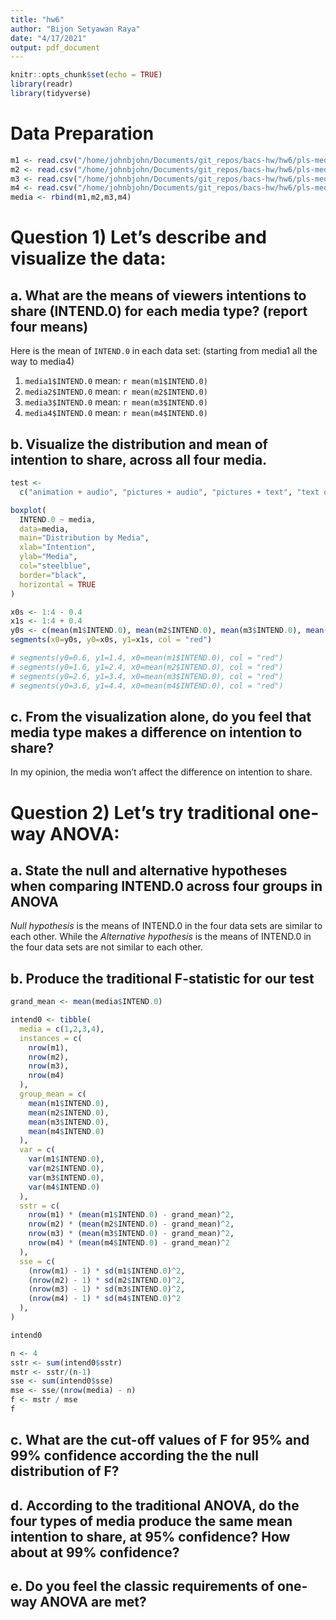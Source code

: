 ```yaml
---
title: "hw6"
author: "Bijon Setyawan Raya"
date: "4/17/2021"
output: pdf_document
---
```


```r
knitr::opts_chunk$set(echo = TRUE)
library(readr)
library(tidyverse)
```

# Data Preparation

```r
m1 <- read.csv("/home/johnbjohn/Documents/git_repos/bacs-hw/hw6/pls-media1.csv")
m2 <- read.csv("/home/johnbjohn/Documents/git_repos/bacs-hw/hw6/pls-media2.csv")
m3 <- read.csv("/home/johnbjohn/Documents/git_repos/bacs-hw/hw6/pls-media3.csv")
m4 <- read.csv("/home/johnbjohn/Documents/git_repos/bacs-hw/hw6/pls-media4.csv")
media <- rbind(m1,m2,m3,m4)
```

# Question 1) Let’s describe and visualize the data:

## a. What are the means of viewers intentions to share (INTEND.0) for each media type? (report four means)

Here is the mean of `INTEND.0` in each data set: (starting from media1 all the way to media4)

1. `media1$INTEND.0` mean: `r mean(m1$INTEND.0)`
2. `media2$INTEND.0` mean: `r mean(m2$INTEND.0)`
3. `media3$INTEND.0` mean: `r mean(m3$INTEND.0)`
4. `media4$INTEND.0` mean: `r mean(m4$INTEND.0)`

## b. Visualize the distribution and mean of intention to share, across all four media.

```r
test <- 
  c("animation + audio", "pictures + audio", "pictures + text", "text only")

boxplot(
  INTEND.0 ~ media, 
  data=media, 
  main="Distribution by Media", 
  xlab="Intention", 
  ylab="Media", 
  col="steelblue",  
  border="black", 
  horizontal = TRUE
)

x0s <- 1:4 - 0.4
x1s <- 1:4 + 0.4
y0s <- c(mean(m1$INTEND.0), mean(m2$INTEND.0), mean(m3$INTEND.0), mean(m4$INTEND.0))
segments(x0=y0s, y0=x0s, y1=x1s, col = "red")

# segments(y0=0.6, y1=1.4, x0=mean(m1$INTEND.0), col = "red")
# segments(y0=1.6, y1=2.4, x0=mean(m2$INTEND.0), col = "red")
# segments(y0=2.6, y1=3.4, x0=mean(m3$INTEND.0), col = "red")
# segments(y0=3.6, y1=4.4, x0=mean(m4$INTEND.0), col = "red")
```

## c. From the visualization alone, do you feel that media type makes a difference on intention to share?

In my opinion, the media won't affect the difference on intention to share.

# Question 2) Let’s try traditional one-way ANOVA:

## a. State the null and alternative hypotheses when comparing INTEND.0 across four groups in ANOVA

*Null hypothesis* is the means of INTEND.0 in the four data sets are similar to each other. While the *Alternative hypothesis* is the means of INTEND.0 in the four data sets are not similar to each other.

## b. Produce the traditional F-statistic for our test

```r
grand_mean <- mean(media$INTEND.0)

intend0 <- tibble(
  media = c(1,2,3,4),
  instances = c(
    nrow(m1), 
    nrow(m2), 
    nrow(m3), 
    nrow(m4)
  ),
  group_mean = c(
    mean(m1$INTEND.0), 
    mean(m2$INTEND.0), 
    mean(m3$INTEND.0), 
    mean(m4$INTEND.0)
  ),
  var = c(
    var(m1$INTEND.0),
    var(m2$INTEND.0),
    var(m3$INTEND.0),
    var(m4$INTEND.0)
  ),
  sstr = c(
    nrow(m1) * (mean(m1$INTEND.0) - grand_mean)^2,
    nrow(m2) * (mean(m2$INTEND.0) - grand_mean)^2,
    nrow(m3) * (mean(m3$INTEND.0) - grand_mean)^2,
    nrow(m4) * (mean(m4$INTEND.0) - grand_mean)^2
  ),
  sse = c(
    (nrow(m1) - 1) * sd(m1$INTEND.0)^2,
    (nrow(m2) - 1) * sd(m2$INTEND.0)^2,
    (nrow(m3) - 1) * sd(m3$INTEND.0)^2,
    (nrow(m4) - 1) * sd(m4$INTEND.0)^2
  ),
)

intend0
```

```r
n <- 4
sstr <- sum(intend0$sstr)
mstr <- sstr/(n-1)
sse <- sum(intend0$sse)
mse <- sse/(nrow(media) - n)
f <- mstr / mse
f
```


## c. What are the cut-off values of F for 95% and 99% confidence according the the null distribution of F?

## d. According to the traditional ANOVA, do the four types of media produce the same mean intention to share, at 95% confidence? How about at 99% confidence?

## e. Do you feel the classic requirements of one-way ANOVA are met?